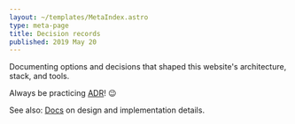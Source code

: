 ```yaml
---
layout: ~/templates/MetaIndex.astro
type: meta-page
title: Decision records
published: 2019 May 20
---
```


<Abstract>

Documenting options and decisions that shaped this website's architecture, stack, and tools.

Always be practicing [ADR](https://github.com/joelparkerhenderson/architecture_decision_record)! :wink:

See also: [Docs](/meta/docs) on design and implementation details.

</Abstract>
